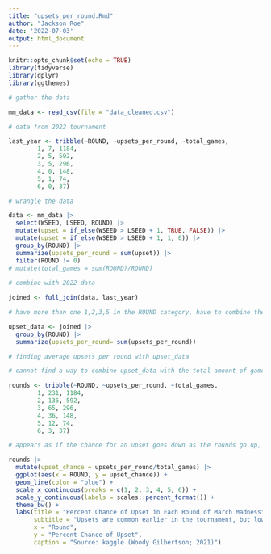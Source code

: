 ```yaml
---
title: "upsets_per_round.Rmd"
author: "Jackson Roe"
date: '2022-07-03'
output: html_document
---
```


```r
knitr::opts_chunk$set(echo = TRUE)
library(tidyverse)
library(dplyr)
library(ggthemes)
```

```r
# gather the data

mm_data <- read_csv(file = "data_cleaned.csv")

# data from 2022 tournament

last_year <- tribble(~ROUND, ~upsets_per_round, ~total_games,
        1, 7, 1184,
        2, 5, 592,
        3, 5, 296,
        4, 0, 148,
        5, 1, 74,
        6, 0, 37)

# wrangle the data

data <- mm_data |> 
  select(WSEED, LSEED, ROUND) |> 
  mutate(upset = if_else(WSEED > LSEED + 1, TRUE, FALSE)) |> 
  mutate(upset = if_else(WSEED > LSEED + 1, 1, 0)) |>
  group_by(ROUND) |> 
  summarize(upsets_per_round = sum(upset)) |> 
  filter(ROUND != 0)
# mutate(total_games = sum(ROUND)/ROUND)
  
# combine with 2022 data

joined <- full_join(data, last_year)

# have more than one 1,2,3,5 in the ROUND category, have to combine them

upset_data <- joined |> 
  group_by(ROUND) |>
  summarize(upsets_per_round= sum(upsets_per_round))

# finding average upsets per round with upset_data

# cannot find a way to combine upset_data with the total amount of games played per round besides a new tibble

rounds <- tribble(~ROUND, ~upsets_per_round, ~total_games, 
        1, 231, 1184, 
        2, 136, 592, 
        3, 65, 296, 
        4, 36, 148, 
        5, 12, 74, 
        6, 3, 37)

# appears as if the chance for an upset goes down as the rounds go up, but this could jsut be because the seeds get closer together.

rounds |> 
  mutate(upset_chance = upsets_per_round/total_games) |> 
  ggplot(aes(x = ROUND, y = upset_chance)) + 
  geom_line(color = "blue") + 
  scale_x_continuous(breaks = c(1, 2, 3, 4, 5, 6)) +
  scale_y_continuous(labels = scales::percent_format()) + 
  theme_bw() + 
  labs(title = "Percent Chance of Upset in Each Round of March Madness",
       subtitle = "Upsets are common earlier in the tournament, but lower seeds tend to win in the later rounds", 
       x = "Round", 
       y = "Percent Chance of Upset",
       caption = "Source: kaggle (Woody Gilbertson; 2021)")


```

